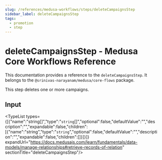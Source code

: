 ```yaml
---
slug: /references/medusa-workflows/steps/deleteCampaignsStep
sidebar_label: deleteCampaignsStep
tags:
  - promotion
  - step
---
```



# deleteCampaignsStep - Medusa Core Workflows Reference

This documentation provides a reference to the `deleteCampaignsStep`. It belongs to the `@srinivas-narayanam/medusa/core-flows` package.

This step deletes one or more campaigns.

## Input

<TypeList types={[{"name":"string[]","type":"`string`[]","optional":false,"defaultValue":"","description":"","expandable":false,"children":[{"name":"string","type":"`string`","optional":false,"defaultValue":"","description":"","expandable":false,"children":[]}]}]} expandUrl="https://docs.medusajs.com/learn/fundamentals/data-models/manage-relationships#retrieve-records-of-relation" sectionTitle="deleteCampaignsStep"/>
